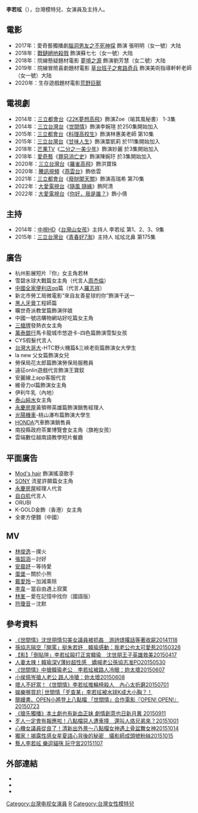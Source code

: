 {{nofootnotes|time=2019-12-07}}
{{external links|time=2019-12-07}}
{{藝人
| 姓名 = 李若玹
| 類型 = 女藝人
| 圖片 = 
| 原名 = 呂若玹
| 羅馬拼音 = Li Ruo Xuan
| 英文名 = clover 
| 綽號 = 玹玹
| 國籍 = {{ROC}}
| 籍貫 = 
| 出生日期 = {{birth date and age|1988|2|21}}
| 出生地點 = {{TWN}}[[新北市|新北市]]
| 職業 = 模特兒、演員、主持人
| 語言 = [[國語|國語]]、[[英語|英語]]、[[台語|台語]]
| 出道作品 = 三立《[[22K夢想高飛|22K夢想高飛]]》
| 出道日期 = 
| 代表作 = 三立《[[世間情|世間情]]》
| 活躍年代 = 2014至今
| 經紀公司 = 
| 唱片公司 = 
| 母校 = [[國立高雄海洋科技大學|國立高雄海洋科技大學]]生物技術系畢業
| imdb = 7384239
}}
'''李若玹'''（{{bd|1988年|2月21日||}}），台灣模特兒、女演員及主持人。

== 電影 ==
*2017年：愛奇藝獨播劇[[腦洞男友之不死神探|腦洞男友之不死神探]] 飾演 張明明（女一號）大陆
*2018年：[[戰鏈絕地殺戮|戰鏈絕地殺戮]] 飾演蘇七七（女一號）大陆
*2018年：院線懸疑題材電影 [[夢境之源|夢境之源]] 飾演劉芳慧（女二號）大陆
*2019年：院線冒險喜劇題材電影 [[草台班子之套路奇兵|草台班子之套路奇兵]] 飾演美術指導軒軒老師（女一號）大陆
*2020年：生存遊戲題材電影[[荒野巨獸|荒野巨獸]]

== 電視劇 ==
*2014年：[[三立都會台|三立都會台]]《[[22K夢想高飛|22K夢想高飛]]》飾演Zoe（喻其風秘書） 1-3集
*2014年：[[三立台灣台|三立台灣台]]《[[世間情|世間情]]》飾演李婉瑄 於250集開始加入
*2015年：[[三立都會台|三立都會台]]《[[料理高校生|料理高校生]]》飾演林惠美老師 第10集
*2015年：[[三立台灣台|三立台灣台]]《[[甘味人生|甘味人生]]》飾演葉凱莉 於111集開始加入
*2018年：[[芒果TV|芒果TV]]《[[二分之一美少年|二分之一美少年]]》飾演妙麗 於3集開始加入
*2018年：[[愛奇藝|愛奇藝]]《[[罪惡消亡史|罪惡消亡史]]》飾演陳婉玗 於3集開始加入
*2020年：[[三立台灣台|三立台灣台]]《[[羅雀高飛|羅雀高飛]]》飾洪寶珠
*2020年：[[騰訊視頻|騰訊視頻]]《[[燕雲台|燕雲台]]》飾依雲
*2021年：[[三立都會台|三立都會台]]《[[廢財闖天關|廢財闖天關]]》飾演高瑞希 第70集
*2022年：[[大愛電視台|大愛電視台]]《[[隨風_隨緣|隨風 隨緣]]》飾阿清
*2022年：[[大愛電視台|大愛電視台]]《[[你好，我是誰？|你好，我是誰？]]》飾小倩

== 主持 ==
*2014年：[[中視HD|中視HD]]《[[台灣山女孩|台灣山女孩]]》主持人 李若玹 第1、2、3、9集
*2015年：[[三立台灣台|三立台灣台]]《[[青春好7淘|青春好7淘]]》主持人 玹玹北鼻 第175集  

== 廣告 ==
*杭州影展短片『你』女主角若林
*雪碧水球大戰篇女主角（代言人[[周杰倫|周杰倫]]）
*[[中國全家便利店|中國全家便利店]]qq篇（代言人[[羅志祥|羅志祥]]）
*新北市勞工局微電影“來自友善星球的你”飾演千送一
*[[黑人牙膏|黑人牙膏]]工程師篇
*曠世奇派教堂篇飾演伴娘
*中國一號店購物網站好吃篇女主角
*[[三槍牌|三槍牌]]發熱衣女主角
*[[萬泰銀行|萬泰銀行]]馬卡龍城市悠遊卡-四色篇飾演雪梨女孩
*CYS假髮代言人
*[[台灣大哥大|台灣大哥大]]-HTC野火機篇&三峽老街篇飾演女大學生
*la new 父女篇飾演女兒
*勞保局花太郎篇飾演勞保局服務員
*遠征onlin遊戲代言飾演王寶釵
*安麗線上app客服代言
*維骨力ol篇飾演女主角
*伊利牛乳（內地）
*[[泰山純水|泰山純水]]女主角
*[[永慶房屋|永慶房屋]]黃領帶英雄篇飾演銷售經理人
*[[光陽機車|光陽機車]]-桃山瀑布篇飾演大學生
*[[HONDA|HONDA]]汽車飾演銷售員
*南投縣政府茶業博覽會女主角（旗袍女孩）
*雲端數位越南語教學短片餐廳

== 平面廣告 ==
*[[Mod's_hair|Mod's hair]] 飾演搖滾歌手
*[[SONY|SONY]] 流星許願篇女主角
*[[永慶房屋|永慶房屋]]經理人代言
*[[自白肌|自白肌]]代言人
*ORUBI
*K-GOLD金飾（香港）女主角
*全麥方便麵（中國）

== MV ==
*[[林俊逸|林俊逸]]－撲火
*[[張韶涵|張韶涵]]－討好
*[[安晨妤|安晨妤]]－等待愛
*[[蛋堡|蛋堡]]－關於小熊
*[[戴愛玲|戴愛玲]]－加減乘除
*[[李韋|李韋]]－當自由遇上寂寞
*[[林峯|林峯]]－愛在記憶中找你（國語版）
*[[符瓊音|符瓊音]]－沈默

== 參考資料 ==
*[http://www.setn.com/News.aspx?NewsID=48800 《世間情》沈世朋情勾美女議員被抓姦　游詩璟撂話等著收屍20141118] {{Wayback|url=http://www.setn.com/News.aspx?NewsID=48800 |date=20151226211929 }}
*[http://www.setn.com/News.aspx?NewsID=67558 孫協志隔空「開罵」挺朱若妤　韓瑜感動：我老公也太可愛惹20150326] {{Wayback|url=http://www.setn.com/News.aspx?NewsID=67558 |date=20160304234907 }}
*[http://www.setn.com/News.aspx?NewsID=70931 【影】「倒貼瑄」李若玹毆打正宮韓瑜　沈世朋王子英雄救美20150417] {{Wayback|url=http://www.setn.com/News.aspx?NewsID=70931 |date=20151227005533 }}
*[http://star.ettoday.net/news/513750 人妻太辣！韓瑜深V薄紗超性感　嬌喊老公孫協志准PO20150530] {{Wayback|url=http://star.ettoday.net/news/513750 |date=20191201142647 }}
*[http://star.ettoday.net/news/517508 《世間情》中搶韓瑜老公　李若玹被路人冷眼：妳太壞20150607] {{Wayback|url=http://star.ettoday.net/news/517508 |date=20191201130015 }}
*[http://ent.ltn.com.tw/news/breakingnews/1342039 小侯佩岑搶人老公 路人冷嗆：妳太壞20150608] {{Wayback|url=http://ent.ltn.com.tw/news/breakingnews/1342039 |date=20191201182323 }}
*[http://star.ettoday.net/news/528669 壞人不好當！《世間情》李若玹推輪椅殺人　內心太折磨20150701] {{Wayback|url=http://star.ettoday.net/news/528669 |date=20191202141317 }}
*[http://www.setn.com/News.aspx?NewsID=85792 娛樂喔買尬│世間情「歹查某」李若玹被水球K成大小胸？！] {{Wayback|url=http://www.setn.com/News.aspx?NewsID=85792 |date=20160304233014 }}
*[http://www.wownews.tw/article.php?sn=28677 簡嫚書、OPEN小將登上八點檔 「世間情」合作電影『OPEN! OPEN!』20150723] {{Wayback|url=http://www.wownews.tw/article.php?sn=28677 |date=20151227053437 }}
*[http://gotv.ctitv.com.tw/2015/09/81027.htm 《搶先獨播》本土劇也有新血正妹 劇情創意也日新月異 20150911] {{Wayback|url=http://gotv.ctitv.com.tw/2015/09/81027.htm |date=20171106071837 }}
*[http://www.setn.com/News.aspx?NewsID=97941 歹人一定會有報應啦！八點檔惡人遭車撞　還叫人烙兄弟來？20151001] {{Wayback|url=http://www.setn.com/News.aspx?NewsID=97941 |date=20160305013551 }}
*[http://www.setn.com/News.aspx?NewsID=100147 心機女議員從良了！清新出外景～八點檔女神遇上骨盆舞女神20151014] {{Wayback|url=http://www.setn.com/News.aspx?NewsID=100147 |date=20160304225532 }}
*[http://www.setn.com/News.aspx?NewsID=100157 獨家！揭露性感女星夏語心背後的秘密　攝影師成頭號粉絲20151015] {{Wayback|url=http://www.setn.com/News.aspx?NewsID=100157 |date=20160305014335 }}
*[http://www.appledaily.com.tw/appledaily/article/supplement/20151107/36885332/ 藝人李若玹 樂逗貓咪 玩守宮20151107] {{Wayback|url=http://www.appledaily.com.tw/appledaily/article/supplement/20151107/36885332/ |date=20160304102430 }}

==外部連結==
*{{Facebook|ruoxuanli221}}
*{{Sinaweibo|luzoe}}
*{{instagram|xuanruoli}}

[[Category:台灣电视女演員|Category:台灣电视女演員]]
[[Category:呂姓|R]]
[[Category:台灣女性模特兒|Category:台灣女性模特兒]]
